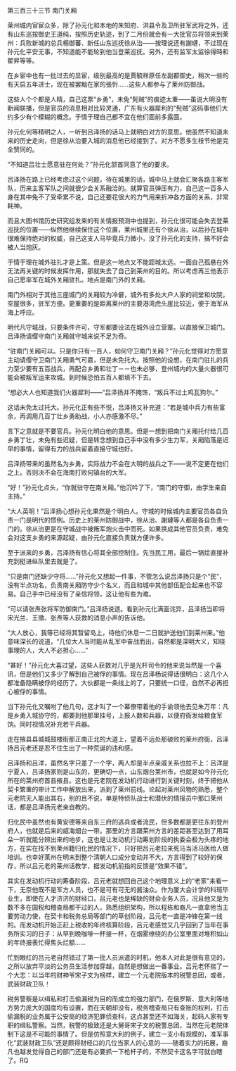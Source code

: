 

第三百三十三节 南门关厢

莱州城内官宦众多，除了孙元化和本地的朱知府、洪县令及卫所驻军武将之外，还有山东巡按御史王道纯，按照历史轨迹，到了二月份就会有一大批官员将领来到莱州：兵败新城的总兵楊御蕃、新任山东巡抚徐从治――按理说还有謝璉，不过现在孙元化平安无事，不知道能不能轮到他当登莱巡抚。另外，还有监军太监徐得時和翟昇等等。

在乡宦中也有一批过去的显宦，级别最高的是賈毓祥原任左副都御史，稍次一些的有天启五年进士，现在被罢黜在家的張忻……这些人都参与了莱州防御战。

这些人个个都是人精，自己这票“乡勇”，未免“髡贼”的痕迹太重――虽说大明没有新闻联播，但是官员的消息相对比较灵通，广东有火器犀利的“髡贼”这码事他们大约多少有个模糊的概念。于情于理自己都不宜在他们面前多露面。

孙元化何等精明之人，一听到吕泽扬的话马上就明白对方的意思。他虽然不知道未来的历史走向，但是徐从治要入城的消息他已经接到了。对方不愿多生枝节他是完全赞同的。

“不知道吕壮士愿意驻在何处？”孙元化颔首同意了他的要求。

吕泽扬在路上已经考虑过这个问题，待在城里的话，城中马上就会汇聚各路主客军队，历来主客军队之间就很少会关系融洽的。就算官员弹压有力，自己这一百多人身在其中免不了受牵累不说，自己还要花很大的力气用来折冲各方面的关系，非常耗神。

而且大图书馆历史研究组发来的有关情报预测中也提到，孙元化很可能会失去登莱巡抚的位置――纵然他继续保住这个位置，莱州城里还有个徐从治，以后孙在城中很难保持绝对的权威，自己这支人马毕竟兵力微小，没了孙元化的支持，搞不好会被人当炮灰。

于情于理在城外驻扎才是上策。但是这一地点又不能距城太远。一面自己孤悬在外无法再关键的时候发挥作用，那就失去了自己到莱州的目的。所以考虑再三他表示自己愿率军在城外关厢驻扎。地点是南门外的关厢。

南门外相对于其他三座城门的关厢较为冷僻，城外有多处大户人家的祠堂和坟院，空屋很多，驻军方便。更重要的是距离莱州的主要港湾虎头崖比较近，便于海军从海上呼应。

明代凡守城战，只要条件许可，守军都要设法在城外设立营寨。以直接保卫城门。吕泽扬请缨守南门关厢就守城来说不足为奇。

“驻南门关厢可以。只是你只有一百人，如何守卫南门关厢？”孙元化觉得对方愿意主动请缨守卫南门关厢勇气可嘉，但是未免托大。按照他的设想，在南门驻扎的兵力至少要有五百战兵，再配合乡勇和壮丁－－也未必够，登州城内的大量火器很可能会被叛军运来攻城。到时候恐怕五百人都填不下去。

“想必大人也知道我们火器犀利――”吕泽扬并不掩饰，“叛兵不过土鸡瓦狗尔。”

这话未免太过托大。孙元化正有些不悦，吕泽扬又补充道：“若是城中兵力有些富余，再调用几百丁壮乡勇助战，小人亦感激不尽。”

言下之意就是不要官兵。孙元化明白他的意思。但是一想到把南门关厢托付给几百乡勇丁壮，未免有些迟疑，但是转念想到自己手中没有多少生力军，关厢陷落是迟早的事情，留得有力的战兵留着直接守城也好。

吕泽扬带来的虽然名为乡勇，实际战力不会在大明的战兵之下――说不定更在他们之上。否则决不会在海南打败何镇台的大军。

“好！”孙元化点头，“你就驻守在南关厢。”他沉吟了下，“南门的守御，由学生亲自主持。”

“大人英明！”吕泽扬心想孙元化果然是个明白人。守城的时候城内主要官员各自负责一门是明代的惯例。历史上的莱州防御战中，徐从治、謝璉等人都是各自负责一门的。徐从治更是在守城战中被叛军炮火击中而死。如果换成其他官员负责，难免会对这支乡勇的来源起疑，由孙元化直接负责就方便许多。

至于派来的乡勇，吕泽扬有信心将其全部控制住。先当民工用，最后一锅烩直接补充到挺进纵队里去就是了。

“只是南门还缺少守将……”孙元化又想起一件事，不管怎么说吕泽扬只是个“民”，没有半点功名，负责南关厢防守少个名义，而且和城中其他部伍配合起来也不容易。自己手中已经没有了亲信将领，这让他有些为难。

“可以请张焘张将军防御南门。”吕泽扬说道。看到孙元化满面诧异，吕泽扬当即将宋光兰、王徵、张焘等人获救的消息小声的告诉他。

“大人放心，我等已经将其暂留岛上，待他们休息一二日就护送他们到莱州来。”他意味深长的说道，“几位大人当时能从乱军中奋战而出，自然都是深明大义，知晓事理的人，大人不必担心……”

“甚好！”孙元化大喜过望，这些人获救对几乎是光杆司令的他来说当然是一个喜讯，但是他们又多少了解到自己被俘的事情。现在吕泽杨说得话很明白：这几个人都准备隐瞒被俘的经历了。大伙都是一条线上的了，只要统一口径，自然不必再担心被俘的事情。

当下孙元化又嘱咐了他几句，这才叫了一个幕僚带着他的手谕领他去见朱万年：凡是乡勇入城协守的，都要到他那里挂号，上报人数和兵器，以便府衙发给粮食军饷。同时视情况补充若干兵器。

走在掖县县城城鼓楼街那正南正北的大道上，望着不远处那破败的莱州府衙，吕泽扬吕元老还是忍不住生出了一种荒诞的违和感。

吕泽扬和吕洋，虽然名字只差了一个字，两人却是半点亲戚关系也拉不上：吕洋是宁夏人，吕泽扬家则是山东的，更确切一点，山东烟台莱州市，也就是如今孙元化所在的莱州府首县掖县。这也是元老院在发动机行动进行到关键时刻，终于把他从契卡繁重的审计工作中解放出来，派到了莱州前线。论起对莱州风物的熟悉，整个元老院无人能出其右，别的且不说，单是特侦队战士和潜伏的情报员中那口莱州话，都是吕泽扬元老亲自教的。

归化民中虽然也有黄安德等来自东三府的逃兵或者流民，但多数都是更往东的登州府人，也就是后来的威海烟台一带。那里的方言跟莱州方言的差距甚至达到了用耳朵一听就能分辨出来的地步，这也是让发动机行动筹划阶段的执委会极为头疼的地方，在实在找不到莱州籍归化民的情况下，只好把吕元老拉来死马当活马医给人做培训。也幸好莱州在明末到整个清朝人口成分变动并不大，方言得到了较好的保存，所以吕元老的莱州话教学，据发动机前指的反馈是“效果不错”。

其实在发动机行动的筹备阶段，吕元老就想回自己这个地理意义上的“老家”来看一下，无奈他既不是军方人员，也不是可有可无的酱油众。作为厦大会计学的科班毕业生，即使在人才济济的财经口，吕元老也是稀缺的财会业务人员，况且他又是为数不多在国税和稽查局都干过的人，熟悉组织架构，所以程栋和裔凡一直拿他当主要劳动力使，在契卡和税务总局等部门的草创阶段，吕元老一直是冲锋在第一线的。而发动机开始正赶上税收的年终核算阶段，吕元老感觉又几乎回到了当年在事务所实习的日子：从早到晚咖啡一杯接一杯，在烟雾缭绕的办公室里面对堆积如山的年终报表忙得焦头烂额……

忙到眼红的吕元老自然错过了第一批人员派遣的时机，他本人对此是很有意见的，之所以放弃平淡的公务员生活参加穿越，自然是想做出一番事业。吕元老怀揣了一个大志：以当年的财神爷宋子文为榜样，建立一个元老院版本的税警总团，或者，武装财政卫队！

税务警察是以缉私和打击偷漏税为目的而成立的强力部门，在俄罗斯、意大利等地方势力庞大的国度均有设置，而在天朝却没有，税务稽查局只有查账的权利，打击偷漏税的业务属于公安局的经济犯罪侦查科，这点甚至还不如海关，起码人家有专职的缉私警察。当然，税警的极致还是大舅哥宋子文的税警总团，当然在元老院体制下这是不可能的事情了。但是仿照意大利的例子，建立一支小有规模的，准军事化“武装财政卫队”还是颇得财经口的几位当家人的心意的――随着实力的拓展，裔凡也越发觉得自己的部门还是有必要抓一下枪杆子的，不然契卡这名字可就白瞎了。RQ

